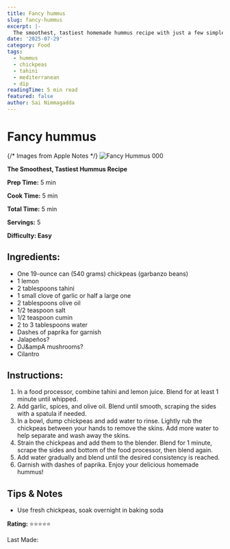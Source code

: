 ```yaml
---
title: Fancy hummus
slug: fancy-hummus
excerpt: |-
  The smoothest, tastiest homemade hummus recipe with just a few simple ingredients.
date: '2025-07-29'
category: Food
tags:
  - hummus
  - chickpeas
  - tahini
  - mediterranean
  - dip
readingTime: 5 min read
featured: false
author: Sai Nimmagadda
---
```

# Fancy hummus

{/* Images from Apple Notes */}
![Fancy Hummus 000](/images/articles/fancy-hummus-000.jpg)


**The Smoothest, Tastiest Hummus Recipe**

**Prep Time:** 5 min

**Cook Time:** 5 min

**Total Time:** 5 min

**Servings:** 5

**Difficulty: Easy**

## Ingredients:

- One 19-ounce can (540 grams) chickpeas (garbanzo beans)
- 1 lemon
- 2 tablespoons tahini
- 1 small clove of garlic or half a large one
- 2 tablespoons olive oil
- 1/2 teaspoon salt
- 1/2 teaspoon cumin
- 2 to 3 tablespoons water
- Dashes of paprika for garnish
- Jalapeños?
- DJ&ampA mushrooms?
- Cilantro

## Instructions:

1. In a food processor, combine tahini and lemon juice. Blend for at least 1 minute until whipped.
2. Add garlic, spices, and olive oil. Blend until smooth, scraping the sides with a spatula if needed.
3. In a bowl, dump chickpeas and add water to rinse. Lightly rub the chickpeas between your hands to remove the skins. Add more water to help separate and wash away the skins.
4. Strain the chickpeas and add them to the blender. Blend for 1 minute, scrape the sides and bottom of the food processor, then blend again.
5. Add water gradually and blend until the desired consistency is reached.
6. Garnish with dashes of paprika. Enjoy your delicious homemade hummus!

## Tips & Notes

- Use fresh chickpeas, soak overnight in baking soda

**Rating:** ⭐⭐⭐⭐⭐

Last Made:
